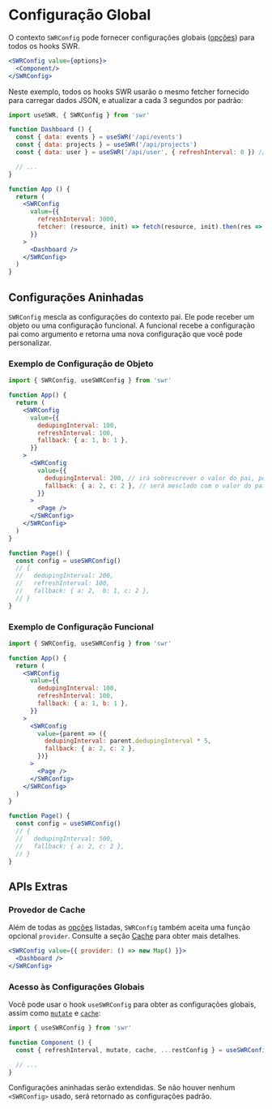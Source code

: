 # Configuração Global

O contexto `SWRConfig` pode fornecer configurações globais ([opções](/docs/api)) para todos os hooks SWR.

```jsx
<SWRConfig value={options}>
  <Component/>
</SWRConfig>
```

Neste exemplo, todos os hooks SWR usarão o mesmo fetcher fornecido para carregar dados JSON, e atualizar a cada 3 segundos por padrão:

```jsx
import useSWR, { SWRConfig } from 'swr'

function Dashboard () {
  const { data: events } = useSWR('/api/events')
  const { data: projects } = useSWR('/api/projects')
  const { data: user } = useSWR('/api/user', { refreshInterval: 0 }) // override

  // ...
}

function App () {
  return (
    <SWRConfig
      value={{
        refreshInterval: 3000,
        fetcher: (resource, init) => fetch(resource, init).then(res => res.json())
      }}
    >
      <Dashboard />
    </SWRConfig>
  )
}
```

## Configurações Aninhadas


`SWRConfig` mescla as configurações do contexto pai. Ele pode receber um objeto ou uma configuração funcional. A funcional recebe a configuração pai como argumento e retorna uma nova configuração que você pode personalizar.

### Exemplo de Configuração de Objeto

```jsx
import { SWRConfig, useSWRConfig } from 'swr'

function App() {
  return (
    <SWRConfig
      value={{
        dedupingInterval: 100,
        refreshInterval: 100,
        fallback: { a: 1, b: 1 },
      }}
    >
      <SWRConfig
        value={{
          dedupingInterval: 200, // irá sobrescrever o valor do pai, pois o valor é primitivo
          fallback: { a: 2, c: 2 }, // será mesclado com o valor do pai, pois o valor é um objeto mesclável
        }}
      >
        <Page />
      </SWRConfig>
    </SWRConfig>
  )
}

function Page() {
  const config = useSWRConfig()
  // {
  //   dedupingInterval: 200,
  //   refreshInterval: 100,
  //   fallback: { a: 2,  b: 1, c: 2 },
  // }
}
```

### Exemplo de Configuração Funcional

```jsx
import { SWRConfig, useSWRConfig } from 'swr'

function App() {
  return (
    <SWRConfig
      value={{
        dedupingInterval: 100,
        refreshInterval: 100,
        fallback: { a: 1, b: 1 },
      }}
    >
      <SWRConfig
        value={parent => ({
          dedupingInterval: parent.dedupingInterval * 5,
          fallback: { a: 2, c: 2 },
        })}
      >
        <Page />
      </SWRConfig>
    </SWRConfig>
  )
}

function Page() {
  const config = useSWRConfig()
  // {
  //   dedupingInterval: 500,
  //   fallback: { a: 2, c: 2 },
  // }
}
```

## APIs Extras

### Provedor de Cache

Além de todas as [opções](/docs/api) listadas, `SWRConfig` também aceita uma função opcional `provider`. Consulte a seção [Cache](/docs/advanced/cache) para obter mais detalhes.

```jsx
<SWRConfig value={{ provider: () => new Map() }}>
  <Dashboard />
</SWRConfig>
```

### Acesso às Configurações Globais

Você pode usar o hook `useSWRConfig` para obter as configurações globais, assim como [`mutate`](/docs/mutation) e [`cache`](/docs/advanced/cache):

```jsx
import { useSWRConfig } from 'swr'

function Component () {
  const { refreshInterval, mutate, cache, ...restConfig } = useSWRConfig()

  // ...
}
```

Configurações aninhadas serão extendidas. Se não houver nenhum `<SWRConfig>` usado, será retornado as configurações padrão.
